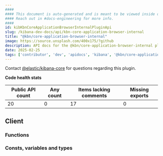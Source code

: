 ```yaml
---
####
#### This document is auto-generated and is meant to be viewed inside our experimental, new docs system.
#### Reach out in #docs-engineering for more info.
####
id: kibKbnCoreApplicationBrowserInternalPluginApi
slug: /kibana-dev-docs/api/kbn-core-application-browser-internal
title: "@kbn/core-application-browser-internal"
image: https://source.unsplash.com/400x175/?github
description: API docs for the @kbn/core-application-browser-internal plugin
date: 2025-02-25
tags: ['contributor', 'dev', 'apidocs', 'kibana', '@kbn/core-application-browser-internal']
---
```




Contact [@elastic/kibana-core](https://github.com/orgs/elastic/teams/kibana-core) for questions regarding this plugin.

**Code health stats**

| Public API count  | Any count | Items lacking comments | Missing exports |
|-------------------|-----------|------------------------|-----------------|
| 20 | 0 | 17 | 0 |

## Client

### Functions
<DocDefinitionList data={kbnCoreApplicationBrowserInternalObj.client.functions}/>

### Consts, variables and types
<DocDefinitionList data={kbnCoreApplicationBrowserInternalObj.client.misc}/>

